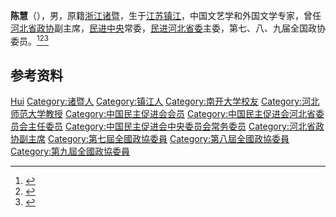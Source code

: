 {{Otheruses|other=名为陈慧的其他人物|陈慧}}

'''陈慧'''（{{bd|1933年|1月}}），男，原籍[[浙江|浙江]][[诸暨|诸暨]]，生于[[江苏|江苏]][[镇江|镇江]]，中国文艺学和外国文学专家，曾任[[河北省政协|河北省政协]]副主席，[[民进中央|民进中央]]常委，[[民进河北省委|民进河北省委]]主委，第七、八、九届全国政协委员。<ref>{{Cite book|title=历届全国政协委员人名辞典|author=|publisher=中国国际广播出版社|year=1996|isbn=9787507813746|location=北京|pages=286}}</ref><ref>{{Cite book|title=中华人民共和国职官志|author=何虎生, 李耀东, 向常福主编|publisher=中国社会出版社|year=2003|isbn=9787800883934|location=北京|pages=}}</ref><ref>{{Cite web|title=陈慧|url=http://tzb.hebtu.edu.cn/a/2018/05/25/2018052509175366634.html|accessdate=2020-09-25|work=河北师范大学党委统战部}}</ref>

== 参考资料 ==
{{reflist}}

{{中国人物小作品}}
{{Navboxes 
| title  = 陈慧在[[中国民主促进会|中国民主促进会]]的职务
| list1  =
{{中国民主促进会第九届中央委员会}}
{{中国民主促进会第十届中央委员会}}
}}

{{Authority control}}
{{DEFAULTSORT:Chen陈}}
[[Category:陈姓|Hui]]
[[Category:诸暨人|Category:诸暨人]]
[[Category:镇江人|Category:镇江人]]
[[Category:南开大学校友|Category:南开大学校友]]
[[Category:河北师范大学教授|Category:河北师范大学教授]]
[[Category:中国民主促进会会员|Category:中国民主促进会会员]]
[[Category:中国民主促进会河北省委员会主任委员|Category:中国民主促进会河北省委员会主任委员]]
[[Category:中国民主促进会中央委员会常务委员|Category:中国民主促进会中央委员会常务委员]]
[[Category:河北省政协副主席|Category:河北省政协副主席]]
[[Category:第七屆全國政協委員|Category:第七屆全國政協委員]]
[[Category:第八屆全國政協委員|Category:第八屆全國政協委員]]
[[Category:第九屆全國政協委員|Category:第九屆全國政協委員]]